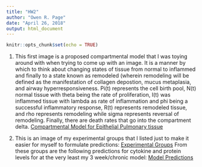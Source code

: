 ```yaml
---
title: "HW2"
author: "Owen R. Page"
date: "April 26, 2018"
output: html_document
---
```


```r
knitr::opts_chunk$set(echo = TRUE)
```

1)  This first image is a proposed compartmental model that I was toying around with when trying to come up with an image. It is a manner by which to think about changing states of tissue from normal to inflammed and finally to a state known as remodeled (wherein remodeling will be defined as the manifestation of collagen depostion, mucus metaplasia, and airway hyperresponsiveness.
Pi(t) represents the cell birth pool, N(t) normal tissue with theta being the rate of proliferation, I(t) was inflammed tissue with lambda as rate of inflammation and phi being a successful inflammatory response, R(t) represents remodeled tissue, and rho represents remodeling while sigma represents reversal of remodeling. Finally, there are death rates that go into the compartment delta.
[Compartmental Model for Epithelial Pulmonary tissue](TissueRemodelingModel.jpg)

2) This is an image of my experimental groups that I listed just to make it easier for myself to formulate predictions:
[Experimental Groups](ExperimentalGroups.jpg)
From these groups are the following predictions for cytokine and protein levels for at the very least my 3 week/chronic model:
[Model Predictions](3weekPred.jpg)